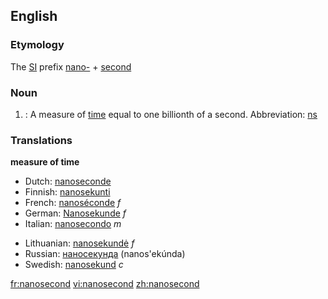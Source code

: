 ==English==
{{wikipediapar|second}}

===Etymology===

The [[SI]] prefix [[nano-]] + [[second]]

===Noun===
{{en-noun}}

#{{time}}: A measure of [[time]] equal to one billionth of a second.  Abbreviation: [[ns]]

===Translations===
'''measure of time'''
{{top}}
*Dutch: [[nanoseconde]]
*Finnish: [[nanosekunti]]
*French: [[nanoséconde]] ''f''
*German: [[Nanosekunde]] ''f''
*Italian: [[nanosecondo]] ''m''
{{mid}}
*Lithuanian: [[nanosekundė]] ''f''
*Russian: [[наносекунда]] (nanos'ekúnda) {{f}}
*Swedish: [[nanosekund]] ''c''
{{bottom}}

[[fr:nanosecond]]
[[vi:nanosecond]]
[[zh:nanosecond]]
